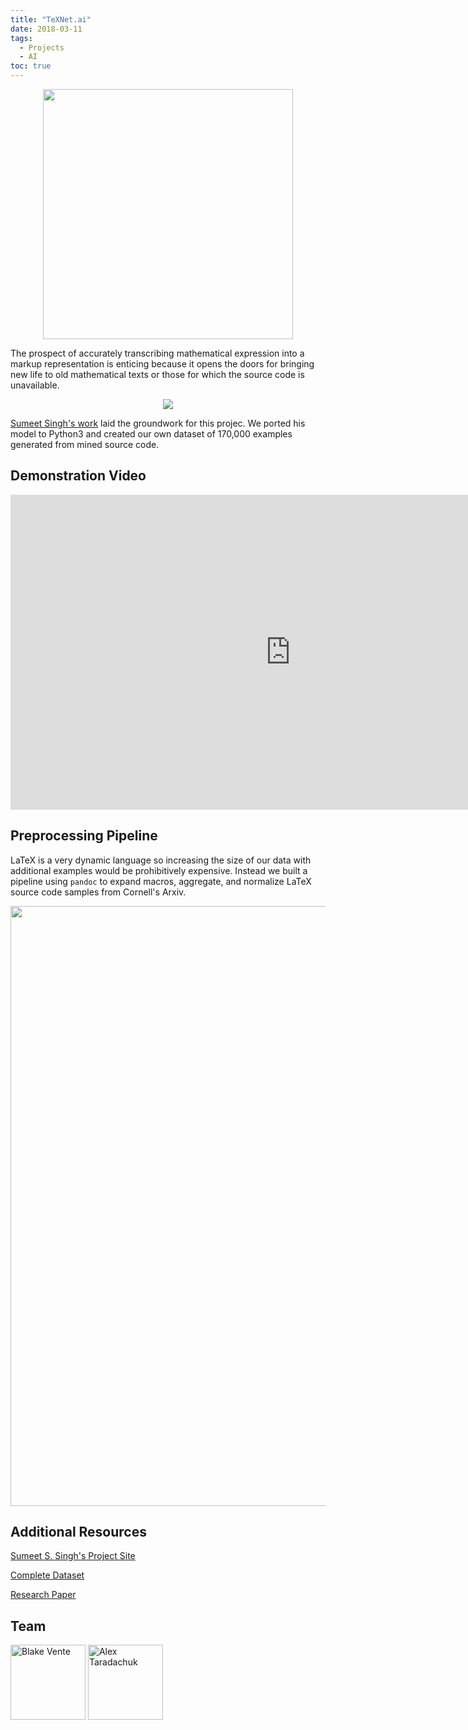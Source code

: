 ```yaml
---
title: "TeXNet.ai"
date: 2018-03-11
tags:
  - Projects
  - AI
toc: true
---
```


<p align="center">
  <img
  src="https://raw.githubusercontent.com/rvente/TeXNet.ai/master/assets/texnet_logo.png"
  boxShadow= "0 0 0 rgba(0,0,0,0)"
  width="400" height="auto"
  />
</p>

The prospect of accurately transcribing mathematical expression into a
markup representation is enticing because it opens the doors for
bringing new life to old mathematical texts or those for which the
source code is unavailable.

<p align="center">
  <img
  src="https://raw.githubusercontent.com/rvente/TeXNet.ai/master/assets/demo.png"/>
</p>

[Sumeet Singh's work](https://github.com/untrix/im2latex) laid the groundwork
for this projec. We ported his model to Python3 and created our own dataset of
170,000 examples generated from mined source code.

Demonstration Video
-----------

<div margin="auto">
<iframe width="896" height="504" src="https://www.youtube.com/embed/ew6JG2c3M24" frameborder="0" allow="accelerometer; autoplay; encrypted-media; gyroscope; picture-in-picture" allowfullscreen></iframe>
</div>

Preprocessing Pipeline
----------

LaTeX is a very dynamic language so increasing the size of our data with
additional examples would be prohibitively expensive. Instead we built a
pipeline using `pandoc` to expand macros, aggregate, and normalize LaTeX source
code samples from Cornell's Arxiv.

<p align="center">
  <img
  src="https://raw.githubusercontent.com/rvente/TeXNet.ai/master/Final-Paper/assets/harvest.svg"
  width="960" height="auto"/>
</p>


Additional Resources
-----------

[Sumeet S. Singh's Project Site](https://github.com/untrix/im2latex)

[Complete Dataset](https://drive.google.com/file/d/1mwUwoyhcz63mTd3s1v4Q8QoRBPBSzGEi/view?usp=sharing)

[Research Paper](https://github.com/rvente/TeXNet.ai/blob/master/Final-Paper/Final_Paper.pdf)

Team
----

<a href="https://github.com/rvente"><img
src="https://avatars2.githubusercontent.com/u/21066644?v=4" title="Blake Vente"
width="120" height="120" /></a>
<a href="https://github.com/taradactyl27"><img
src="https://avatars2.githubusercontent.com/u/31744974?v=4" title="Alex
Taradachuk" width="120" height="120" /></a>
